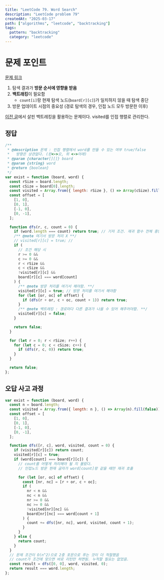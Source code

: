 ```yaml
---
title: "LeetCode 79. Word Search"
description: "LeetCode problem 79"
createdAt: "2025-03-17"
path: ["algorithms", "leetcode", "backtracking"]
tags:
  pattern: "backtracking"
  category: "leetcode"
---
```


# 문제 포인트

[문제 링크](https://leetcode.com/problems/word-search/)

1. 탐색 결과가 **방문 순서에 영향을 받음**
2. **백트래킹**이 필요함
   - `count[i]`랑 현재 탐색 노드(`board[r][c]`)가 일치하지 않을 때 탐색 중단
3. 방문 업데이트 시점의 중요성 (경로 탐색의 경우, 인접 노드 모두 방문한 이후)

[이전 글](https://blog.leetekwoo.com/blog/63#3-3-backtracking)에서 살핀 백트레킹을 활용하는 문제이다. visited를 인접 행렬로 관리한다.

## 정답

```js
/**
 * @description 문제 : 인접 행렬에서 word를 만들 수 있는 여부 true/false
 *   방향은 상관없다. (왼<->오, 위 <->아래)
 * @param {character[][]} board
 * @param {string} word
 * @return {boolean}
 */
var exist = function (board, word) {
  const rSize = board.length;
  const cSize = board[0].length;
  const visited = Array.from({ length: rSize }, () => Array(cSize).fill(false));
  const offset = [
    [1, 0],
    [0, 1],
    [-1, 0],
    [0, -1],
  ];

  function dfs(r, c, count = 0) {
    if (word.length === count) return true; // 기저 조건. 재귀 함수 전체 중단 조건
    /** @note 여기서 방문 처리 X **/
    // visited[r][c] = true; //
    if (
      // 조건 해당 시
      r >= 0 &&
      c >= 0 &&
      r < rSize &&
      c < cSize &&
      !visited[r][c] &&
      board[r][c] === word[count]
    ) {
      /** @note 방문 처리를 여기서 해야함. **/
      visited[r][c] = true; // 방문 처리를 여기서 해야함
      for (let [or, oc] of offset) {
        if (dfs(r + or, c + oc, count + 1)) return true;
      }
      /** @note 백트레킹 : 경로마다 다른 결과가 나올 수 있어 해주어야함. **/
      visited[r][c] = false;
    }

    return false;
  }

  for (let r = 0; r < rSize; r++) {
    for (let c = 0; c < cSize; c++) {
      if (dfs(r, c, 0)) return true;
    }
  }

  return false;
};
```

## 오답 사고 과정

```js
var exist = function (board, word) {
  const n = board.length;
  const visited = Array.from({ length: n }, () => Array(n).fill(false));
  const offset = [
    [1, 0],
    [0, 1],
    [-1, 0],
    [0, -1],
  ];

  function dfs([r, c], word, visited, count = 0) {
    if (visited[r][c]) return count;
    visited[r][c] = true;
    if (word[count] === board[r][c]) {
      // count를 어떻게 처리해야 될 지 몰랐다.
      // 인접노드 방문 현재 글자가 word[count]랑 같을 때만 재귀 호출

      for (let [or, oc] of offset) {
        const [nr, nc] = [r + or, c + oc];
        if (
          nr < n &&
          nc < n &&
          nr >= 0 &&
          nc >= 0 &&
          !visited[nr][nc] &&
          board[nr][nc] === word[count + 1]
        ) {
          count += dfs([nr, nc], word, visited, count + 1);
        }
      }
    } else {
      return count;
    }
  }
  // 문제 조건이 O(n^2)으로 2중 포문으로 푸는 것이 더 적절했음
  // count가 조건에 맞으면 바로 리턴만 하면됨. 누적할 필요는 없었음.
  const result = dfs([0, 0], word, visited, 0);
  return result === word.length;
};
```
